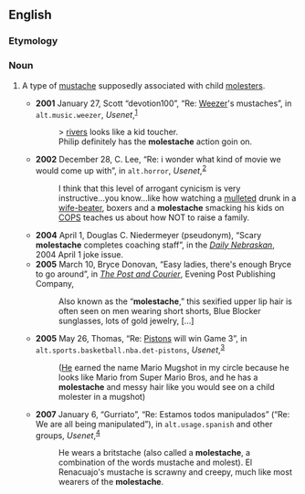 ==English==

===Etymology===
{{blend|molest|mustache}}

===Noun===
{{en-noun}}

# {{slang|rare}} A type of [[mustache]] supposedly associated with child [[molester]]s.
#* '''2001''' January 27, Scott “devotion100”, “Re: [[w:Weezer|Weezer]]'s mustaches”, in <tt>alt.music.weezer</tt>, ''Usenet'',<sup>[http://groups.google.com/group/alt.music.weezer/msg/0754c1d870fbf898]</sup>
#*: > [[w:Rivers Cuomo|rivers]] looks like a kid toucher.
#*: Philip definitely has the '''molestache''' action goin on.
#* '''2002''' December 28, C. Lee, “Re: i wonder what kind of movie we would come up with”, in <tt>alt.horror</tt>, ''Usenet'',<sup>[http://groups.google.com/group/alt.horror/msg/ac8f5c6f7184858b]</sup>
#*: I think that this level of arrogant cynicism is very instructive...you know...like how watching a [[mullet]]ed drunk in a [[wife-beater]], boxers and a '''molestache''' smacking his kids on [[w:COPS (TV series)|COPS]] teaches us about how NOT to raise a family.
#* '''2004''' April 1, Douglas C. Niedermeyer (pseudonym), “Scary '''molestache''' completes coaching staff”,<sup >[http://media.www.dailynebraskan.com/media/storage/paper857/news/2004/04/01/ExtrajokeIssue/Scary.Molestache.Completes.Coaching.Staff-1741485.shtml ]</sup > in the ''[[w:Daily Nebraskan|Daily Nebraskan]]'', 2004 April 1 joke issue.
#* '''2005''' March 10, Bryce Donovan, “Easy ladies, there's enough Bryce to go around”, in ''[[w:The Post and Courier|The Post and Courier]]'', Evening Post Publishing Company,
#*: Also known as the “'''molestache''',” this sexified upper lip hair is often seen on men wearing short shorts, Blue Blocker sunglasses, lots of gold jewelry, […]
#* '''2005''' May 26, Thomas, “Re: [[w:Detroit Pistons|Pistons]] will win Game 3”, in <tt>alt.sports.basketball.nba.det-pistons</tt>, ''Usenet'',<sup>[http://groups.google.com/group/alt.sports.basketball.nba.det-pistons/msg/605db467b4540175]</sup>
#*: ([[w:Larry Brown (basketball)|He]] earned the name Mario Mugshot in my circle because he looks like Mario from Super Mario Bros, and he has a '''molestache''' and messy hair like you would see on a child molester in a mugshot) 
#* '''2007''' January 6, “Gurriato”, “Re: Estamos todos manipulados” (“Re: We are all being manipulated”), in <tt>alt.usage.spanish</tt> and other groups, ''Usenet'',<sup>[http://groups.google.com/group/alt.usage.spanish/msg/bec075ccacac555d]</sup>
#*: He wears a britstache (also called a '''molestache''', a combination of the words mustache and molest). El Renacuajo's mustache is scrawny and creepy, much like most wearers of the '''molestache'''.